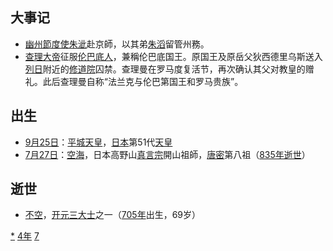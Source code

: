 {{yearTOC|774|唐'''[[大曆|大曆]]九年'''；南诏'''[[长寿_(阁罗凤)|长寿]]六年'''；日本'''[[寶龜|寶龜]]五年'''；渤海国'''[[大興_(大欽茂)|大興]]三十七年'''}}

== 大事记 ==
*[[幽州節度使|幽州節度使]][[朱泚|朱泚]]赴京師，以其弟[[朱滔|朱滔]]留管州務。 
*[[查理大帝|查理大帝]]征服[[伦巴底人|伦巴底人]]，兼稱伦巴底国王。原国王及原岳父狄西德里乌斯送入[[列日|列日]]附近的[[修道院|修道院]]囚禁。查理曼在罗马度复活节，再次确认其父对教皇的赠礼。此后查理曼自称“法兰克与伦巴第国王和罗马贵族”。

== 出生 ==
* [[9月25日|9月25日]]：[[平城天皇|平城天皇]]，[[日本|日本]]第51代[[天皇|天皇]]
* [[7月27日|7月27日]]：[[空海|空海]]，日本高野山[[真言宗|真言宗]]開山祖師，[[唐密|唐密]]第八祖（[[835年逝世|835年逝世]]）

== 逝世 ==
{{Wikisource year mention}}
* [[不空|不空]]，[[开元三大士|开元三大士]]之一（[[705年|705年]]出生，69岁）

[[Category:774年|*]]
[[Category:770年代|4年]]
[[Category:8世纪各年|7]]